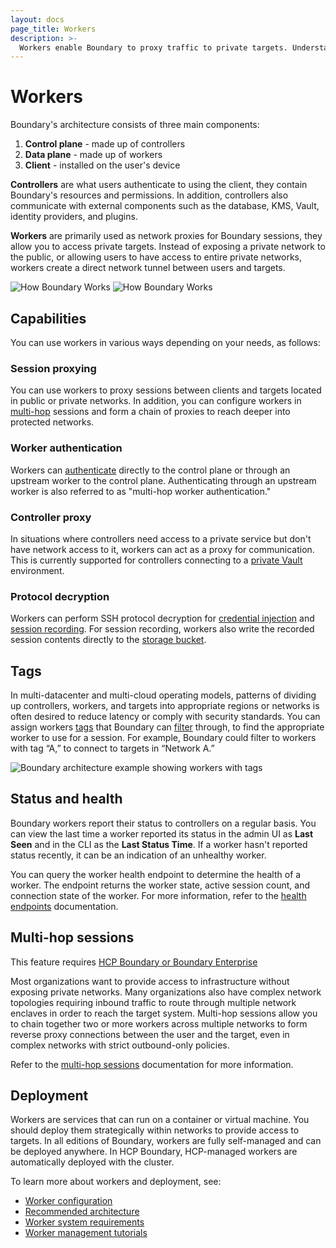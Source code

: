 ```yaml
---
layout: docs
page_title: Workers
description: >-
  Workers enable Boundary to proxy traffic to private targets. Understand worker capabilities, configure tags to filter worker tasks, and check worker health.
---
```


# Workers
Boundary's architecture consists of three main components:
1. **Control plane** - made up of controllers
1. **Data plane** - made up of workers
1. **Client** - installed on the user's device

**Controllers** are what users authenticate to using the client, they contain Boundary's resources and permissions. In addition, controllers also communicate with external components
such as the database, KMS, Vault, identity providers, and plugins.

**Workers** are primarily used as network proxies for Boundary sessions, they allow you to access
private targets. Instead of exposing a private network to the public, or allowing users to have access to entire private networks, workers create a direct network
tunnel between users and targets.

![How Boundary Works](/img/how-boundary-works_light.png#light-theme-only)
![How Boundary Works](/img/how-boundary-works_dark.png#dark-theme-only)

## Capabilities
You can use workers in various ways depending on your needs, as follows:

### Session proxying

You can use workers to proxy sessions between clients and targets located in public or private networks. In addition, you can configure workers in
[multi-hop](#multi-hop-sessions) sessions and form a chain of proxies to reach deeper into protected networks.

### Worker authentication

Workers can [authenticate](/boundary/docs/concepts/security/connections-tls#pki-based-worker-authentication) directly to the control plane or through an upstream worker to the control plane. Authenticating through an upstream worker is also referred to as "multi-hop worker authentication."

### Controller proxy

In situations where controllers need access to a private service but don't have network access to it, workers can act as a proxy for communication. This is currently
supported for controllers connecting to a [private Vault](/boundary/tutorials/credential-management/hcp-private-vault-cred-injection)
environment.

### Protocol decryption

Workers can perform SSH protocol decryption for [credential injection](/boundary/docs/concepts/credential-management#credential-injection) and [session
recording](/boundary/docs/concepts/domain-model/session-recordings). For session recording, workers also write the recorded session contents directly to the [storage
bucket](/boundary/docs/concepts/domain-model/storage-buckets).

## Tags
In multi-datacenter and multi-cloud operating models, patterns of dividing up controllers, workers, and targets into appropriate regions or networks is often
desired to reduce latency or comply with security standards. You can assign workers [tags](/boundary/tutorials/worker-management/target-aware-workers) that Boundary
can [filter](/boundary/docs/concepts/filtering/worker-tags) through, to find the appropriate worker to use for a session. For example, Boundary could filter to workers
with tag “A,” to connect to targets in “Network A.”

![Boundary architecture example showing workers with tags](/img/worker-tags.png)

## Status and health
Boundary workers report their status to controllers on a regular basis. You can view the last time a worker reported its status in the
admin UI as **Last Seen** and in the CLI as the **Last Status Time**. If a worker hasn't reported status recently, it can be an
indication of an unhealthy worker.

You can query the worker health endpoint to determine the health of a worker. The endpoint returns the worker state, active
session count, and connection state of the worker. For more information, refer to the [health endpoints](/boundary/docs/operations/health) documentation.

## Multi-hop sessions

<EnterpriseAlert product="boundary">This feature requires <a href="https://www.hashicorp.com/products/boundary">HCP Boundary or Boundary Enterprise</a></EnterpriseAlert>

Most organizations want to provide access to infrastructure without exposing private networks. Many organizations also have complex network topologies requiring
inbound traffic to route through multiple network enclaves in order to reach the target system.
Multi-hop sessions allow you to chain together two or more workers across multiple networks to form reverse proxy connections between the user and the target, even in complex networks with strict outbound-only policies.

Refer to the [multi-hop sessions](/boundary/docs/concepts/connection-workflows/multi-hop) documentation for more information.

## Deployment
Workers are services that can run on a container or virtual machine. You should deploy them strategically within networks to provide access to targets. In
all editions of Boundary, workers are fully self-managed and can be deployed anywhere. In HCP Boundary, HCP-managed workers are automatically deployed with the cluster.

To learn more about workers and deployment, see:
* [Worker configuration](/boundary/docs/configuration/worker)
* [Recommended architecture](/boundary/docs/install-boundary/recommended-architecture)
* [Worker system requirements](/boundary/docs/install-boundary/system-requirements)
* [Worker management tutorials](/boundary/tutorials/worker-management)
